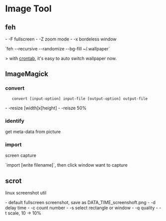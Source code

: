 = Image Tool =

== feh ==
- -F        fullscreen
- -Z        zoom mode
- -x        bordeless window

`feh --recursive --randomize --bg-fill ~/.wallpaper`

> with [[crontab]], it's easy to auto switch wallpaper now.

== ImageMagick ==
=== convert ===

    convert [input-option] input-file [output-option] output-file

- -resize [width]x[height]
- -reisze 50%

=== identify ===

get meta-data from picture

=== import ===

screen capture

`import [write filename]`, then click window want to capture

== scrot ==
linux screenshot util

- default       fullscreen screenshot, save as DATA_TIME_screenshoft.png
- -d            delay time
- -c            count number
- -s            select rectangle or window
- -q            quality
- -t            scale, 10 -> 10%
